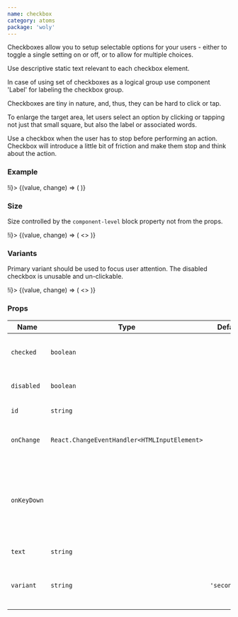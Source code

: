 ```yaml
---
name: checkbox
category: atoms
package: 'woly'
---
```



Checkboxes allow you to setup selectable options for your users - either to toggle a single setting on or off, or to allow for multiple choices.

Use descriptive static text relevant to each checkbox element.

In case of using set of checkboxes as a logical group use component 'Label' for labeling the checkbox group.

Checkboxes are tiny in nature, and, thus, they can be hard to click or tap.

To enlarge the target area, let users select an option by clicking or tapping not just that small square, but also the label or associated words.

Use a checkbox when the user has to stop before performing an action. Checkbox will introduce a little bit of friction and make them stop and think about the action.

### Example

<Playground>
  <State initial={false} change={(i) => !i}>
    {(value, change) => (
      <Checkbox checked={value} id="simple" onChange={change} text="Simple" variant="primary" />
    )}
  </State>
</Playground>

### Size

Size controlled by the `component-level` block property not from the props.

<Playground>
  <State initial={false} change={(i) => !i}>
    {(value, change) => (
      <>
        <block.S>
          <Checkbox checked={value} id="small" onChange={change} text="Small" variant="primary" />
        </block.S>
        <block.M>
          <Checkbox checked={value} id="medium" onChange={change} text="Medium" variant="primary" />
        </block.M>
        <block.L>
          <Checkbox checked={value} id="large" onChange={change} text="Large" variant="primary" />
        </block.L>
        <block.XL>
          <Checkbox
            checked={value}
            id="extra"
            onChange={change}
            text="Extra large"
            variant="primary"
          />
        </block.XL>
        <block.H>
          <Checkbox checked={value} id="huge" onChange={change} text="Huge" variant="primary" />
        </block.H>
      </>
    )}
  </State>
</Playground>

### Variants

Primary variant should be used to focus user attention. The disabled checkbox is unusable and un-clickable.

<Playground size="S">
  <State initial={false} change={(i) => !i}>
    {(value, change) => (
      <>
        <Checkbox checked id="primary" text="Primary" variant="primary" />
        <Checkbox checked disabled id="disabled" text="Disabled" variant="primary" />
      </>
    )}
  </State>
</Playground>

### Props

| Name        | Type                                         | Default       | Description                                                                  |
| ----------- | -------------------------------------------- | ------------- | ---------------------------------------------------------------------------- |
| `checked`   | `boolean`                                    |               | Whether checkbox is checked or not                                           |
| `disabled`  | `boolean`                                    |               | HTML disabled attribute                                                      |
| `id`        | `string`                                     |               | HTML id attribute                                                            |
| `onChange`  | `React.ChangeEventHandler<HTMLInputElement>` |               | Callback when checkbox is clicked                                            |
| `onKeyDown` |                                              |               | The onKeydown event occurs when the user is pressing a key (on the keyboard) |
| `text`      | `string`                                     |               | Text component                                                               |
| `variant`   | `string`                                     | `'secondary'` | Variant prop to style Checkbox component                                     |
